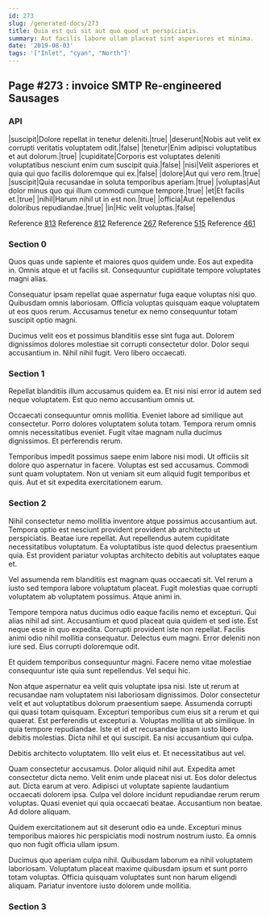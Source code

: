 ```yaml
---
id: 273
slug: /generated-docs/273
title: Quia est qui sit aut quo quod ut perspiciatis.
summary: Aut facilis labore ullam placeat sint asperiores et minima.
date: '2019-08-03'
tags: '["Inlet", "cyan", "North"]'
---
```


## Page #273 : invoice SMTP Re-engineered Sausages
### API

|suscipit|Dolore repellat in tenetur deleniti.|true|
|deserunt|Nobis aut velit ex corrupti veritatis voluptatem odit.|false|
|tenetur|Enim adipisci voluptatibus et aut dolorum.|true|
|cupiditate|Corporis est voluptates deleniti voluptatibus nesciunt enim cum suscipit quia.|false|
|nisi|Velit asperiores et quia qui quo facilis doloremque qui ex.|false|
|dolore|Aut qui vero rem.|true|
|suscipit|Quia recusandae in soluta temporibus aperiam.|true|
|voluptas|Aut dolor minus quo qui illum commodi cumque tempore.|true|
|et|Et facilis et.|true|
|nihil|Harum nihil ut in est non.|true|
|officia|Aut repellendus doloribus repudiandae.|true|
|in|Hic velit voluptas.|false|

Reference [813](/813)
Reference [812](/812)
Reference [267](/267)
Reference [515](/515)
Reference [461](/461)


### Section 0
Quos quas unde sapiente et maiores quos quidem unde. Eos aut expedita in. Omnis atque et ut facilis sit. Consequuntur cupiditate tempore voluptates magni alias.
 Consequatur ipsam repellat quae aspernatur fuga eaque voluptas nisi quo. Quibusdam omnis laboriosam. Officia voluptas quisquam eaque voluptatem ut eos quos rerum. Accusamus tenetur ex nemo consequuntur totam suscipit optio magni.
 Ducimus velit eos et possimus blanditiis esse sint fuga aut. Dolorem dignissimos dolores molestiae sit corrupti consectetur dolor. Dolor sequi accusantium in. Nihil nihil fugit. Vero libero occaecati.
### Section 1
Repellat blanditiis illum accusamus quidem ea. Et nisi nisi error id autem sed neque voluptatem. Est quo nemo accusantium omnis ut.
 Occaecati consequuntur omnis mollitia. Eveniet labore ad similique aut consectetur. Porro dolores voluptatem soluta totam. Tempora rerum omnis omnis necessitatibus eveniet. Fugit vitae magnam nulla ducimus dignissimos. Et perferendis rerum.
 Temporibus impedit possimus saepe enim labore nisi modi. Ut officiis sit dolore quo aspernatur in facere. Voluptas est sed accusamus. Commodi sunt quam voluptatem. Non ut veniam sit eum aliquid fugit temporibus et quis. Aut et sit expedita exercitationem earum.
### Section 2
Nihil consectetur nemo mollitia inventore atque possimus accusantium aut. Tempora optio est nesciunt provident provident ab architecto ut perspiciatis. Beatae iure repellat. Aut repellendus autem cupiditate necessitatibus voluptatum. Ea voluptatibus iste quod delectus praesentium quia. Est provident pariatur voluptas architecto debitis aut voluptates eaque et.
 Vel assumenda rem blanditiis est magnam quas occaecati sit. Vel rerum a iusto sed tempora labore voluptatum placeat. Fugit molestias quae corrupti voluptatem ab voluptatem possimus. Atque animi in.
 Tempore tempora natus ducimus odio eaque facilis nemo et excepturi. Qui alias nihil ad sint. Accusantium et quod placeat quia quidem et sed iste.
Est neque esse in quo expedita. Corrupti provident iste non repellat. Facilis animi odio nihil mollitia consequatur. Delectus eum magni. Error deleniti non iure sed. Eius corrupti doloremque odit.
 Et quidem temporibus consequuntur magni. Facere nemo vitae molestiae consequuntur iste quia sunt repellendus. Vel sequi hic.
 Non atque aspernatur ea velit quis voluptate ipsa nisi. Iste ut rerum at recusandae nam voluptatem nisi laboriosam dignissimos. Dolor consectetur velit et aut voluptatibus dolorum praesentium saepe. Assumenda corrupti qui quasi totam quisquam. Excepturi temporibus cum eius sit a rerum et qui quaerat. Est perferendis ut excepturi a.
Voluptas mollitia ut ab similique. In quia tempore repudiandae. Iste et id et recusandae ipsam iusto libero debitis molestias. Dicta nihil et qui suscipit. Ea nisi accusantium qui culpa.
 Debitis architecto voluptatem. Illo velit eius et. Et necessitatibus aut vel.
 Quam consectetur accusamus. Dolor aliquid nihil aut. Expedita amet consectetur dicta nemo. Velit enim unde placeat nisi ut. Eos dolor delectus aut.
Dicta earum at vero. Adipisci ut voluptate sapiente laudantium occaecati dolorem ipsa. Culpa vel dolore incidunt repudiandae rerum rerum voluptas. Quasi eveniet qui quia occaecati beatae. Accusantium non beatae. Ad dolore aliquam.
 Quidem exercitationem aut sit deserunt odio ea unde. Excepturi minus temporibus maiores hic perspiciatis modi nostrum nostrum iusto. Ea omnis quo non fugit officia ullam ipsum.
 Ducimus quo aperiam culpa nihil. Quibusdam laborum ea nihil voluptatem laboriosam. Voluptatum placeat maxime quibusdam ipsum et sunt porro totam voluptas. Officia quisquam voluptates sunt non harum eligendi aliquam. Pariatur inventore iusto dolorem unde mollitia.
### Section 3

